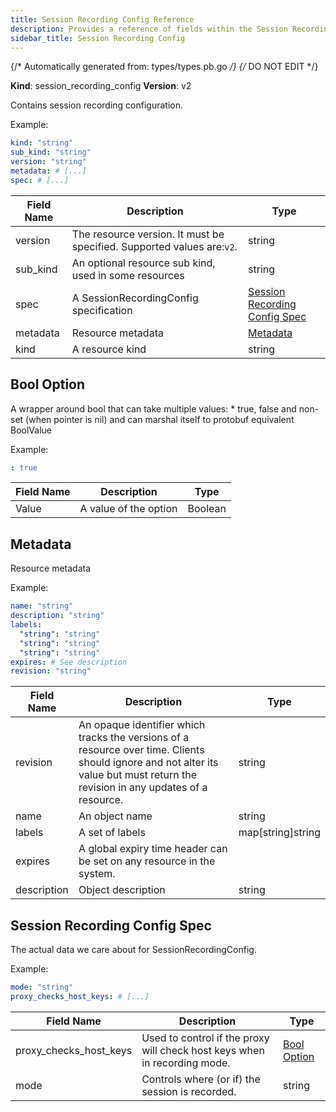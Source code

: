 ```yaml
---
title: Session Recording Config Reference
description: Provides a reference of fields within the Session Recording Config resource, which you can manage with tctl.
sidebar_title: Session Recording Config
---
```

{/* Automatically generated from: types/types.pb.go */}
{/* DO NOT EDIT */}

**Kind**: session_recording_config
**Version**: v2

Contains session recording configuration.

Example:

```yaml
kind: "string"
sub_kind: "string"
version: "string"
metadata: # [...]
spec: # [...]
```
|Field Name|Description|Type|
|---|---|---|
|version|The resource version. It must be specified. Supported values are:`v2`.|string|
|sub_kind|An optional resource sub kind, used in some resources|string|
|spec|A SessionRecordingConfig specification|[Session Recording Config Spec](#session-recording-config-spec)|
|metadata|Resource metadata|[Metadata](#metadata)|
|kind|A resource kind|string|

## Bool Option

A wrapper around bool that can take multiple values: * true, false and non-set (when pointer is nil) and can marshal itself to protobuf equivalent BoolValue


Example:

```yaml
: true
```

|Field Name|Description|Type|
|---|---|---|
|Value|A value of the option|Boolean|

## Metadata

Resource metadata


Example:

```yaml
name: "string"
description: "string"
labels: 
  "string": "string"
  "string": "string"
  "string": "string"
expires: # See description
revision: "string"
```

|Field Name|Description|Type|
|---|---|---|
|revision|An opaque identifier which tracks the versions of a resource over time. Clients should ignore and not alter its value but must return the revision in any updates of a resource.|string|
|name|An object name|string|
|labels|A set of labels|map[string]string|
|expires|A global expiry time header can be set on any resource in the system.||
|description|Object description|string|

## Session Recording Config Spec

The actual data we care about for SessionRecordingConfig.


Example:

```yaml
mode: "string"
proxy_checks_host_keys: # [...]
```

|Field Name|Description|Type|
|---|---|---|
|proxy_checks_host_keys|Used to control if the proxy will check host keys when in recording mode.|[Bool Option](#bool-option)|
|mode|Controls where (or if) the session is recorded.|string|

